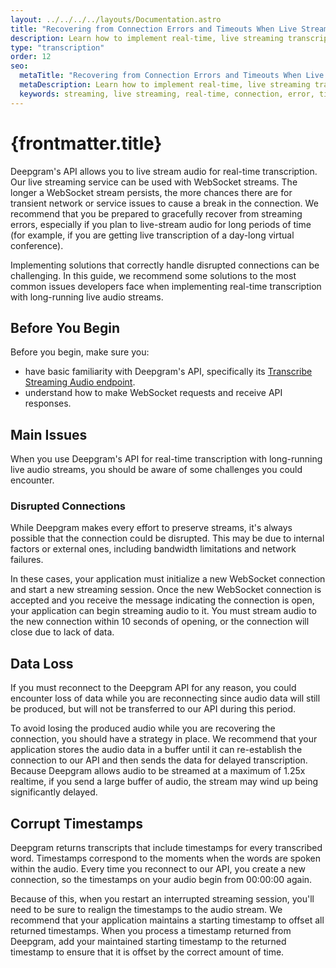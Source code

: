 ```yaml
---
layout: ../../../../layouts/Documentation.astro
title: "Recovering from Connection Errors and Timeouts When Live Streaming Audio"
description: Learn how to implement real-time, live streaming transcription solutions for long-running audio streams.
type: "transcription"
order: 12
seo:
  metaTitle: "Recovering from Connection Errors and Timeouts When Live Streaming Audio"
  metaDescription: Learn how to implement real-time, live streaming transcription solutions for long-running audio streams.
  keywords: streaming, live streaming, real-time, connection, error, timeout, recover
---
```


# {frontmatter.title}

Deepgram's API allows you to live stream audio for real-time transcription. Our live streaming service can be used with WebSocket streams. The longer a WebSocket stream persists, the more chances there are for transient network or service issues to cause a break in the connection. We recommend that you be prepared to gracefully recover from streaming errors, especially if you plan to live-stream audio for long periods of time (for example, if you are getting live transcription of a day-long virtual conference).

Implementing solutions that correctly handle disrupted connections can be challenging. In this guide, we recommend some solutions to the most common issues developers face when implementing real-time transcription with long-running live audio streams.

## Before You Begin

Before you begin, make sure you:

- have basic familiarity with Deepgram's API, specifically its [Transcribe Streaming Audio endpoint](/api-reference/#transcription-streaming).
- understand how to make WebSocket requests and receive API responses.

## Main Issues

When you use Deepgram's API for real-time transcription with long-running live audio streams, you should be aware of some challenges you could encounter.

### Disrupted Connections

While Deepgram makes every effort to preserve streams, it's always possible that the connection could be disrupted. This may be due to internal factors or external ones, including bandwidth limitations and network failures.

In these cases, your application must initialize a new WebSocket connection and start a new streaming session. Once the new WebSocket connection is accepted and you receive the message indicating the connection is open, your application can begin streaming audio to it. You must stream audio to the new connection within 10 seconds of opening, or the connection will close due to lack of data.

## Data Loss

If you must reconnect to the Deepgram API for any reason, you could encounter loss of data while you are reconnecting since audio data will still be produced, but will not be transferred to our API during this period.

To avoid losing the produced audio while you are recovering the connection, you should have a strategy in place. We recommend that your application stores the audio data in a buffer until it can re-establish the connection to our API and then sends the data for delayed transcription. Because Deepgram allows audio to be streamed at a maximum of 1.25x realtime, if you send a large buffer of audio, the stream may wind up being significantly delayed.

## Corrupt Timestamps

Deepgram returns transcripts that include timestamps for every transcribed word. Timestamps correspond to the moments when the words are spoken within the audio. Every time you reconnect to our API, you create a new connection, so the timestamps on your audio begin from 00:00:00 again. 

Because of this, when you restart an interrupted streaming session, you'll need to be sure to realign the timestamps to the audio stream. We recommend that your application maintains a starting timestamp to offset all returned timestamps. When you process a timestamp returned from Deepgram, add your maintained starting timestamp to the returned timestamp to ensure that it is offset by the correct amount of time.
